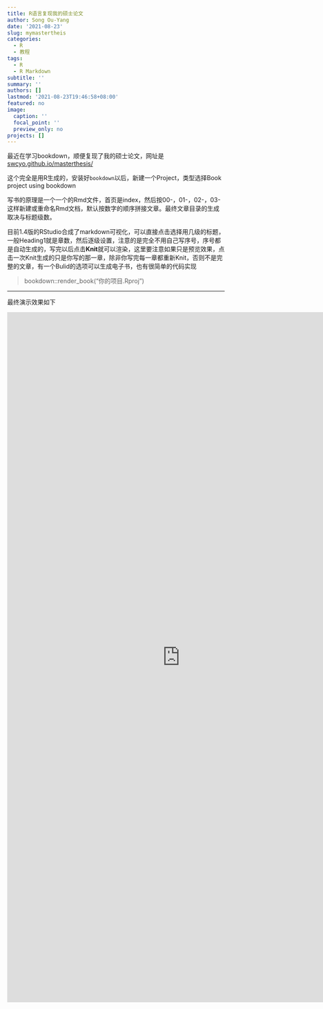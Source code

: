 ```yaml
---
title: R语言复现我的硕士论文
author: Song Ou-Yang
date: '2021-08-23'
slug: mymastertheis
categories:
  - R
  - 教程
tags:
  - R
  - R Markdown
subtitle: ''
summary: ''
authors: []
lastmod: '2021-08-23T19:46:58+08:00'
featured: no
image:
  caption: ''
  focal_point: ''
  preview_only: no
projects: []
---
```


最近在学习bookdown，顺便复现了我的硕士论文，网址是[swcyo.github.io/masterthesis/](swcyo.github.io/masterthesis/)

这个完全是用R生成的，安装好`bookdown`以后，新建一个Project，类型选择Book project using bookdown

写书的原理是一个一个的Rmd文件，首页是index，然后按00-，01-，02-，03-这样新建或重命名Rmd文档，默认按数字的顺序拼接文章。最终文章目录的生成取决与标题级数。

目前1.4版的RStudio合成了markdown可视化，可以直接点击选择用几级的标题，一般Heading1就是章数，然后逐级设置，注意的是完全不用自己写序号，序号都是自动生成的，写完以后点击**Knit**就可以渲染，这里要注意如果只是预览效果，点击一次Knit生成的只是你写的那一章，除非你写完每一章都重新Knit，否则不是完整的文章，有一个Bulid的选项可以生成电子书，也有很简单的代码实现

> bookdown::render_book("你的项目.Rproj")

------------------------------------------------------------------------

最终演示效果如下

<iframe src="https://swcyo.github.io/masterthesis/index.html" width="800" height="1600" frameborder="0" style="border:0">

</iframe>
